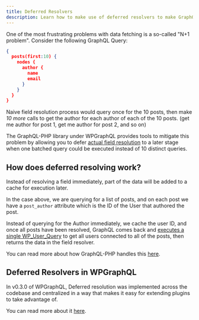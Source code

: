 ```yaml
---
title: Deferred Resolvers
description: Learn how to make use of deferred resolvers to make GraphQL requests more efficient
---
```


One of the most frustrating problems with data fetching is a so-called "N+1 problem". Consider the
following GraphQL Query:

```json
{
  posts(first:10) {
    nodes {
      author {
        name
        email
      }
    }
  }
}
```

Naive field resolution process would query once for the 10 posts, then make _10 more_ calls to get
the author for each author of each of the 10 posts. (get me author for post 1, get me author for
post 2, and so on)

The GraphQL-PHP library under WPGraphQL provides tools to mitigate this problem by allowing you to
defer [actual field resolution](http://webonyx.github.io/graphql-php/data-fetching/#solving-n1-problem)
to a later stage when one batched query could be executed instead of 10 distinct queries.


## How does deferred resolving work?
Instead of resolving a field immediately, part of the data will be added to a cache for execution
later.

In the case above, we are querying for a list of posts, and on each post we have a `post_author`
attribute which is the ID of the User that authored the post.

Instead of querying for the Author immediately, we cache the user ID, and once all posts have been
resolved, GraphQL comes back and [executes a single
WP_User_Query](https://github.com/wp-graphql/wp-graphql/blob/develop/src/Data/Loader.php#L131-L154)
to get all users connected to all of the posts, then returns the data in the field resolver.

You can read more about how GraphQL-PHP handles this
[here](http://webonyx.github.io/graphql-php/data-fetching/#solving-n1-problem).

## Deferred Resolvers in WPGraphQL

In v0.3.0 of WPGraphQL, Deferred resolution was implemented across the codebase and centralized
in a way that makes it easy for extending plugins to take advantage of.

You can read more about it [here](https://github.com/wp-graphql/wp-graphql/pull/722#issue-261315185).
